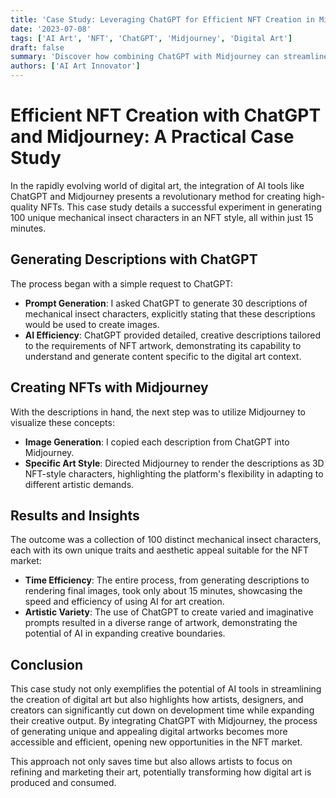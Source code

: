 ```yaml
---
title: 'Case Study: Leveraging ChatGPT for Efficient NFT Creation in Midjourney'
date: '2023-07-08'
tags: ['AI Art', 'NFT', 'ChatGPT', 'Midjourney', 'Digital Art']
draft: false
summary: 'Discover how combining ChatGPT with Midjourney can streamline the creation of unique NFT artworks, with a focus on mechanical insect characters.'
authors: ['AI Art Innovator']
---
```


# Efficient NFT Creation with ChatGPT and Midjourney: A Practical Case Study

In the rapidly evolving world of digital art, the integration of AI tools like ChatGPT and Midjourney presents a revolutionary method for creating high-quality NFTs. This case study details a successful experiment in generating 100 unique mechanical insect characters in an NFT style, all within just 15 minutes.

## Generating Descriptions with ChatGPT

The process began with a simple request to ChatGPT:

- **Prompt Generation**: I asked ChatGPT to generate 30 descriptions of mechanical insect characters, explicitly stating that these descriptions would be used to create images.
- **AI Efficiency**: ChatGPT provided detailed, creative descriptions tailored to the requirements of NFT artwork, demonstrating its capability to understand and generate content specific to the digital art context.

## Creating NFTs with Midjourney

With the descriptions in hand, the next step was to utilize Midjourney to visualize these concepts:

- **Image Generation**: I copied each description from ChatGPT into Midjourney.
- **Specific Art Style**: Directed Midjourney to render the descriptions as 3D NFT-style characters, highlighting the platform's flexibility in adapting to different artistic demands.

## Results and Insights

The outcome was a collection of 100 distinct mechanical insect characters, each with its own unique traits and aesthetic appeal suitable for the NFT market:

- **Time Efficiency**: The entire process, from generating descriptions to rendering final images, took only about 15 minutes, showcasing the speed and efficiency of using AI for art creation.
- **Artistic Variety**: The use of ChatGPT to create varied and imaginative prompts resulted in a diverse range of artwork, demonstrating the potential of AI in expanding creative boundaries.

## Conclusion

This case study not only exemplifies the potential of AI tools in streamlining the creation of digital art but also highlights how artists, designers, and creators can significantly cut down on development time while expanding their creative output. By integrating ChatGPT with Midjourney, the process of generating unique and appealing digital artworks becomes more accessible and efficient, opening new opportunities in the NFT market.

This approach not only saves time but also allows artists to focus on refining and marketing their art, potentially transforming how digital art is produced and consumed.
